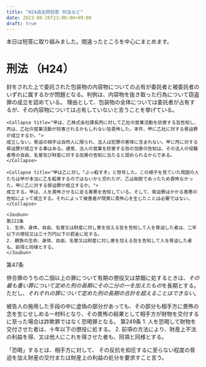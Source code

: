 ```yaml
---
title: "H24過去問短答 刑法など"
date: 2023-08-26T23:00:00+09:00
draft: true
---
```




本日は短答に取り組みました。間違ったところを中心にまとめます。

# 刑法 （H24）

<Collapse title="甲は乙から封かんされた現金10万円入りの封筒を渡されてに丙に届けるように依頼されたが、途中で封を開いて2万円を取り出してこれを自分のものにした後、残りの現金が入った封筒を丙に公布した。甲に窃盗罪は成立するか？">
封をされた上で委託された包装物の内容物についての占有が委託者と被委託者のいずれに属するかが問題となる。判例は、内容物を抜き取った行為について窃盗罪の成立を認めている。 理由として、包装物の全体については委託者が占有するが、その内容物については占有していないと言うことを挙げている。
</Collapse>

<Collapse title="脅迫罪">

    <Collapse title="甲は、乙株式会社課長丙に対して乙社の営業活動を妨害する旨告知し、丙は、乙社の営業活動が妨害されるかもしれない旨畏怖した。本件、甲に乙社に対する脅迫罪が成立するか。">
    成立しない。脅迫の相手は自然人に限られ、法人は犯罪の客体に含まれない。甲に丙に対する脅迫罪が成立する事はある。通常、法人の営業を妨害する旨の加害の告知は、その法人の役職者等の自由、名誉及び財産に対する加害の告知に当たると認められるからである。
    </Collapse>

    <Collapse title="甲は乙に対し「ぶっ殺すぞ」と怒号した。この様子を見ていた周囲の人たちは甲が本当に乙を殺害するのではないかと恐れたが、乙は剛胆であったため畏怖なかった。甲に乙に対する脅迫罪が成立するか。">
    成立する。甲は、人を畏怖させるに足る害悪を告知している。そして、脅迫罪はかかる害悪の告知によって成立する。それによって被害者が現実に畏怖心を生じたことは必要ではない。
    </Collapse>

    <Joubun>
    第222条
    1. 生命、身体、自由、名誉又は財産に対し害を加える旨を告知して人を脅迫した者は、二年以下の懲役又は三十万円以下の罰金に処する。
    2. 親族の生命、身体、自由、名誉又は財産に対し害を加える旨を告知して人を脅迫した者も、前項と同様とする。
    </Joubun>

</Collapse>

<Collapse title="併合罪の処断刑の上限は？">
<Joubun>
第47条

併合罪のうちの二個以上の罪について有期の懲役又は禁錮に処するときは、*その最も重い罪について定めた刑の長期にその二分の一を加えたもの*を長期とする。ただし、*それぞれの罪について定めた刑の長期の合計を超えることはできない*。
</Joubun>
</Collapse>

<Collapse title="乙に対して虚偽の事実を申し向け、乙を畏怖させて盗品を交付させた場合、詐欺罪と恐喝罪のいずれが成立するか。">
被告人の施用した手段の中に虚偽の部分があっても、その部分も相手方に畏怖の念を生じせしめる一材料となり、その畏怖の結果として相手方が財物を交付するに至った場合は詐欺罪ではなく恐喝罪となる。

<Joubun>
第249条
1. 人を恐喝して財物を交付させた者は、十年以下の懲役に処する。
2. 前項の方法により、財産上不法の利益を得、又は他人にこれを得させた者も、同項と同様とする。
</Joubun>

「恐喝」するとは、相手方に対して、 その反抗を抑圧するに至らない程度の脅迫を加え財産の交付または財産上の利益の処分を要求すこと言う。

</Collapse>

<Collapse title="">

</Collapse>

<Collapse title="">

</Collapse>

<Collapse title="">

</Collapse>

<Collapse title="">

</Collapse>

<Collapse title="">

</Collapse>

<Collapse title="">

</Collapse>